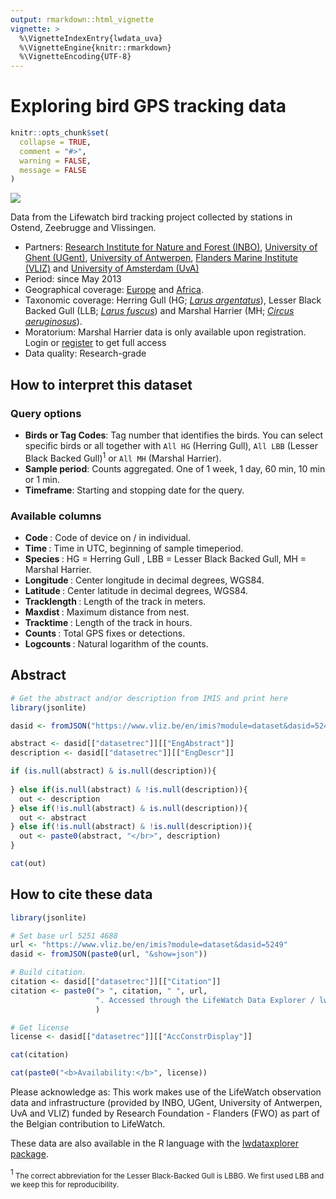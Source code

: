 ```yaml
---
output: rmarkdown::html_vignette
vignette: >
  %\VignetteIndexEntry{lwdata_uva}
  %\VignetteEngine{knitr::rmarkdown}
  %\VignetteEncoding{UTF-8}
---
```

<h1>Exploring bird GPS tracking data</h1>
```r
knitr::opts_chunk$set(
  collapse = TRUE,
  comment = "#>",
  warning = FALSE,
  message = FALSE
)
```

<!-- Insert image -->
<img src='lwde_birds.png' class='rightimg'  />

<!--- Describe datatype in one or two sentences. -->
Data from the Lifewatch bird tracking project collected by stations in Ostend, Zeebrugge and Vlissingen.

- Partners: [Research Institute for Nature and Forest (INBO)](https://www.vliz.be/en/imis?module=institute&insid=5443), [University of Ghent (UGent)](https://www.vliz.be/en/imis?module=institute&insid=1453), [University of Antwerpen](https://www.vliz.be/en/imis?module=institute&insid=4538), [Flanders Marine Institute (VLIZ)](https://www.vliz.be/en/imis?module=institute&insid=36) and [University of Amsterdam (UvA)](https://www.vliz.be/en/imis?module=institute&insid=5647) 
- Period: since May 2013
- Geographical coverage: [Europe](https://marineregions.org/gazetteer.php?p=details&id=1920) and [Africa](https://marineregions.org/gazetteer.php?p=details&id=1923).
- Taxonomic coverage: Herring Gull (HG; [_Larus argentatus_](https://www.marinespecies.org/aphia.php?p=taxdetails&id=137138)), Lesser Black Backed Gull (LLB; [_Larus fuscus_](https://www.marinespecies.org/aphia.php?p=taxdetails&id=137142)) and Marshal Harrier (MH; [_Circus aeruginosus_](https://www.marinespecies.org/aphia.php?p=taxdetails&id=558541)).
- Moratorium: Marshal Harrier data is only available upon registration. Login or [register](https://rshiny.lifewatch.be/account?p=register) to get full access
- Data quality: Research-grade
 
## How to interpret this dataset
 
### Query options
* **Birds or Tag Codes**: Tag number that identifies the birds. You can select specific birds or all together with `All HG` (Herring Gull), `All LBB` (Lesser Black Backed Gull)<sup>1</sup> or `All MH` (Marshal Harrier).
* **Sample period**: Counts aggregated. One of 1 week, 1 day, 60 min, 10 min or 1 min.
* **Timeframe**: Starting and stopping date for the query.
 
### Available columns
* **Code **: Code of device on / in individual.
* **Time **: Time in UTC, beginning of sample timeperiod.
* **Species **: HG = Herring Gull , LBB = Lesser Black Backed Gull, MH = Marshal Harrier.
* **Longitude **: Center longitude in decimal degrees, WGS84.
* **Latitude **: Center latitude in decimal degrees, WGS84.
* **Tracklength **: Length of the track in meters.
* **Maxdist **: Maximum distance from nest.
* **Tracktime **: Length of the track in hours.
* **Counts **: Total GPS fixes or detections.
* **Logcounts **:  Natural logarithm of the counts.

## Abstract

```r
# Get the abstract and/or description from IMIS and print here
library(jsonlite)

dasid <- fromJSON("https://www.vliz.be/en/imis?module=dataset&dasid=5249&show=json")

abstract <- dasid[["datasetrec"]][["EngAbstract"]]
description <- dasid[["datasetrec"]][["EngDescr"]]

if (is.null(abstract) & is.null(description)){
  
} else if(is.null(abstract) & !is.null(description)){
  out <- description
} else if(!is.null(abstract) & is.null(description)){
  out <- abstract
} else if(!is.null(abstract) & !is.null(description)){
  out <- paste0(abstract, "</br>", description)
}

cat(out)
```


## How to cite these data

```r
library(jsonlite)

# Set base url 5251 4688
url <- "https://www.vliz.be/en/imis?module=dataset&dasid=5249"
dasid <- fromJSON(paste0(url, "&show=json"))

# Build citation.
citation <- dasid[["datasetrec"]][["Citation"]]
citation <- paste0("> ", citation, " ", url, 
                   ". Accessed through the LifeWatch Data Explorer / lwdataexplorer R package."
                   )

# Get license
license <- dasid[["datasetrec"]][["AccConstrDisplay"]]
```

```r
cat(citation)
```

```r
cat(paste0("<b>Availability:</b>", license))
```

Please acknowledge as: This work makes use of the LifeWatch observation data and infrastructure (provided by INBO, UGent, University of Antwerpen, UvA and VLIZ) funded by Research Foundation - Flanders (FWO) as part of the Belgian contribution to LifeWatch.

These data are also available in the R language with the [lwdataxplorer package](https://lifewatch.github.io/lwdataexplorer/).

<sup>1</sup><small> The correct abbreviation for the Lesser Black-Backed Gull is LBBG. We first used LBB and we keep this for reproducibility.</small>
